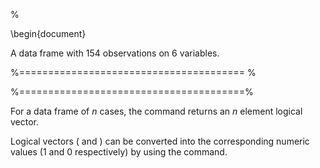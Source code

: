
\setmarginsrb{20mm}{0mm}{20mm}{25mm}{12mm}{11mm}{0mm}{11mm}
\lhead{Introduction to R} \rhead{Kevin O'Brien} \chead{Decision tree} %\input{tcilatex}

\begin{document}
\section*{Exercise:  The Air Quality Data Set}

A data frame with 154 observations on 6 variables.

\begin{description}
\item[Ozone]	numeric	Ozone (ppb)
\item[Solar.R]	numeric	Solar R (lang)
\item[Wind]	numeric	Wind (mph)
\item[Temp]	numeric	Temperature (degrees F)
\item[Month]	numeric	Month (1--12)
\item[Day]	numeric	Day of month (1--31)
\end{description}
%======================================= %
\begin{framed}
	\begin{verbatim}
	
	tail(airquality)
	help(airquality)
	
	\end{verbatim}
\end{framed}
%=======================================%

\subsection{Exercises}
\begin{enumerate}
	\item For each variable - how many missing values are there?
	\item How may complete cases are there? 
	\item What is the variance of each of the continuous variables?
	\item How many complete cases are there (i.e. no missing values)
	\item If you dont include the "wind" variable, how many complete cases are there?
\end{enumerate}
<p>

\subsection{Complete Cases}
For a data frame of $n$ cases, the command \texttt{complete.cases()} returns an $n$ element logical vector.

Logical vectors ( \texttt{TRUE} and \texttt{FALSE} ) can be converted into the corresponding numeric values (1 and 0 respectively) by using the \texttt{as.numeric()} command.

\begin{framed}
	\begin{verbatim}
> X <- c(T,T,F,F,T)
>
> as.numeric(X)
[1] 1 1 0 0 1
>
	\end{verbatim}
\end{framed}

